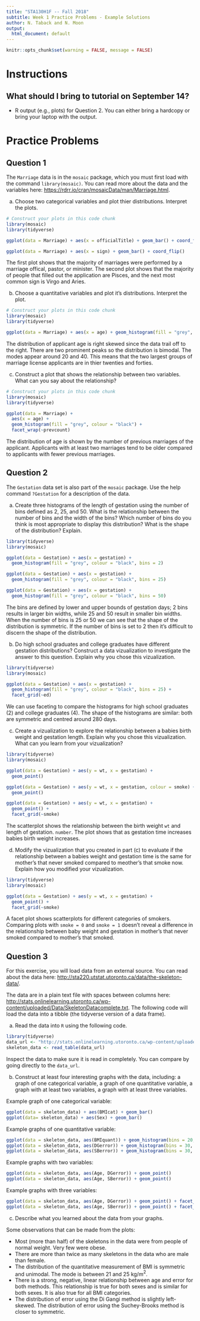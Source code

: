 ```yaml
---
title: "STA130H1F -- Fall 2018"
subtitle: Week 1 Practice Problems - Example Solutions 
author: N. Taback and N. Moon
output:
  html_document: default
---
```


```r
knitr::opts_chunk$set(warning = FALSE, message = FALSE)
```


# Instructions

## What should I bring to tutorial on September 14?

- R output (e.g., plots) for Question 2.  You can either bring a hardcopy or bring your laptop with the output.


# Practice Problems

## Question 1

The `Marriage` data is in the `mosaic` package, which you must first load with the command `library(mosaic)`.  You can read more about the data and the variables here:  [https://rdrr.io/cran/mosaicData/man/Marriage.html](https://rdrr.io/cran/mosaicData/man/Marriage.html).
  
a. Choose two categorical variables and plot thier distributions.  Interpret the plots.

```r
# Construct your plots in this code chunk
library(mosaic)
library(tidyverse)

ggplot(data = Marriage) + aes(x = officialTitle) + geom_bar() + coord_flip()

ggplot(data = Marriage) + aes(x = sign) + geom_bar() + coord_flip()
```

The first plot shows that the majority of marriages were performed by a marriage offical, pastor, or minister.  The second plot shows that the majority of people that filled out the application are Pisces, and the next most common sign is Virgo and Aries.  
  
b. Choose a quantitative variables and plot it's distributions.  Interpret the plot.

```r
# Construct your plots in this code chunk
library(mosaic)
library(tidyverse)

ggplot(data = Marriage) + aes(x = age) + geom_histogram(fill = "grey", colour = "black") 
```
  
  The distribution of applicant age is right skewed since the data trail off to the right. There are two prominent peaks so the distribution is bimodal.  The modes appear around 20 and 40.  This means that the two largest groups of marriage license applicants are in thier twenties and forties.  
  
c. Construct a plot that shows the relationship between two variables.  What can you say about the relationship?

```r
# Construct your plots in this code chunk
library(mosaic)
library(tidyverse)

ggplot(data = Marriage) + 
  aes(x = age) + 
  geom_histogram(fill = "grey", colour = "black") + 
  facet_wrap(~prevcount)
```  

The distribution of age is shown by the number of previous marriages of the applicant.  Applicants with at least two marriages tend to be older compared to applicants with fewer previous marriages.

## Question 2

The `Gestation` data set is also part of the `mosaic` package.  Use the help command `?Gestation` for a description of the data.


(a) Create three histograms of the length of gestation using the number of bins defined as 2, 25, and 50.  What is the relationship between the number of bins and the width of the bins?  Which number of bins do you think is most appropriate to display this distribution?  What is the shape of the distribution? Explain.


```r
library(tidyverse)
library(mosaic)

ggplot(data = Gestation) + aes(x = gestation) + 
  geom_histogram(fill = "grey", colour = "black", bins = 2)

ggplot(data = Gestation) + aes(x = gestation) + 
  geom_histogram(fill = "grey", colour = "black", bins = 25)

ggplot(data = Gestation) + aes(x = gestation) + 
  geom_histogram(fill = "grey", colour = "black", bins = 50)


```

The bins are defined by lower and upper bounds of gestation days; 2 bins results in larger bin widths, while 25 and 50 result in smaller bin widths.  When the number of bins is 25 or 50 we can see that the shape of the distribution is symmetric.  If the number of bins is set to 2 then it's difficult to discern the shape of the distribution.


(b) Do high school graduates and college graduates have different gestation distributions?  Construct a data vizualization to investigate the answer to this question.  Explain why you chose this vizualization.


```r
library(tidyverse)
library(mosaic)

ggplot(data = Gestation) + aes(x = gestation) + 
  geom_histogram(fill = "grey", colour = "black", bins = 25) +
  facet_grid(~ed)
```


We can use faceting to compare the histograms for high school graduates (2) and college graduates (4).  The shape of the histograms are similar: both are symmetric and centred around 280 days.   

(c) Create a vizualization to explore the relationship between a babies birth weight and gestation length.  Explain why you chose this vizualization.  What can you learn from your vizualization?

```r
library(tidyverse)
library(mosaic)

ggplot(data = Gestation) + aes(y = wt, x = gestation) + 
  geom_point()

ggplot(data = Gestation) + aes(y = wt, x = gestation, colour = smoke) + 
  geom_point()

ggplot(data = Gestation) + aes(y = wt, x = gestation) + 
  geom_point() +
  facet_grid(~smoke)
```

The scatterplot shows the relationship between the birth weight `wt` and length of gestation. `number`.  The plot shows that as gestation time increases babies birth weight increases.  

(d) Modify the vizualization that you created in part (c) to evaluate if the relationship between a babies weight and gestation time is the same for mother's  that never smoked compared to meother's that smoke
now. Explain how you modified your vizualization.


```r
library(tidyverse)
library(mosaic)

ggplot(data = Gestation) + aes(y = wt, x = gestation) + 
  geom_point() +
  facet_grid(~smoke)
```

A facet plot shows scatterplots for different categories of smokers.  Comparing plots with `smoke = 0` and `smoke = 1` doesn't reveal a difference in the relationship between baby weight and gestation in mother's that never smoked compared to mother's that smoked.  


## Question 3
    
For this exercise, you will load data from an external source.  You can read about the data here: [http://sta220.utstat.utoronto.ca/data/the-skeleton-data/](http://sta220.utstat.utoronto.ca/data/the-skeleton-data/).  

The data are in a plain text file with spaces between columns here: [http://stats.onlinelearning.utoronto.ca/wp-content/uploaded/Data/SkeletonDatacomplete.txt](http://stats.onlinelearning.utoronto.ca/wp-content/uploaded/Data/SkeletonDatacomplete.txt).  The following code will load the data into a tibble (the tidyverse version of a data frame).

a. Read the data into `R` using the following code.  


```r
library(tidyverse)
data_url <- "http://stats.onlinelearning.utoronto.ca/wp-content/uploaded/Data/SkeletonDatacomplete.txt"
skeleton_data <- read_table(data_url)
```

Inspect the data to make sure it is read in completely.  You can compare by going directly to the `data_url`.  

b. Construct at least four interesting graphs with the data, including: a graph of one categorical variable, a graph of one quantitative variable, a graph with at least two variables, a graph with at least three variables.  

Example graph of one categorical variable:

```r
ggplot(data = skeleton_data) + aes(BMIcat) + geom_bar()
ggplot(data= skeleton_data) + aes(Sex) + geom_bar()
```


Example graphs of one quantitative variable:

```r
ggplot(data = skeleton_data, aes(BMIquant)) + geom_histogram(bins = 20, colour = "black", fill = "grey")
ggplot(data = skeleton_data, aes(DGerror)) + geom_histogram(bins = 30, colour = "black", fill = "grey")
ggplot(data = skeleton_data, aes(SBerror)) + geom_histogram(bins = 30, colour = "black", fill = "grey")
```

Example graphs with two variables:

```r
ggplot(data = skeleton_data, aes(Age, DGerror)) + geom_point()
ggplot(data = skeleton_data, aes(Age, SBerror)) + geom_point()
```

Example graphs with three variables:

```r
ggplot(data = skeleton_data, aes(Age, DGerror)) + geom_point() + facet_wrap(~Sex)
ggplot(data = skeleton_data, aes(Age, SBerror)) + geom_point() + facet_wrap(~Sex)
```


c. Describe what you learned about the data from your graphs.

Some observations that can be made from the plots:

* Most (more than half) of the skeletons in the data were from people of normal weight.  Very few were obese.
* There are more than twice as many skeletons in the data who are male than female.
* The distribution of the quantitative measurement of BMI is symmetric and unimodal.  The mode is between 21 and 25 kg/m$^2$.
* There is a strong, negative, linear relationship between age and error for both methods.  This relationship is true for both sexes and is similar for both sexes.  It is also true for all BMI categories.
* The distribution of error using the Di Gangi method is slightly left-skewed.  The distribution of error using the Suchey-Brooks method is closer to symmetric.
